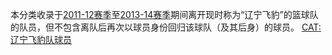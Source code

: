 本分类收录于[[2011-12年中国男子篮球职业联赛|2011-12赛季]]至[[2013-14年中国男子篮球职业联赛|2013-14赛季]]期间离开现时称为“辽宁飞豹”的篮球队的队员，但不包含离队后再次以球员身份回归该球队（及其后身）的球员。
[[CAT:辽宁飞豹队球员|CAT:辽宁飞豹队球员]]